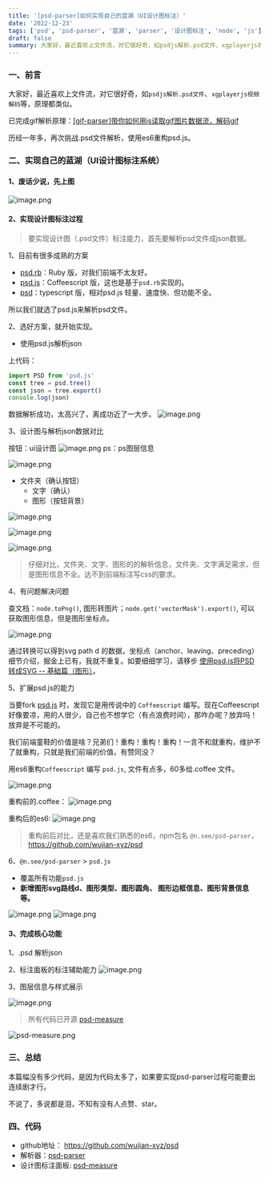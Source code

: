 ```yaml
---
title: '[psd-parser]如何实现自己的蓝湖（UI设计图标注）'
date: '2022-12-23'
tags: ['psd', 'psd-parser', '蓝湖', 'parser', '设计图标注', 'node', 'js']
draft: false
summary: 大家好，最近喜欢上文件流，对它很好奇，如psdjs解析.psd文件、xgplayerjs视频解码等，原理都类似。已完成gif解析原理：[gif-parser]带你如何用js读取gif图片数据流，解码gif历经一年多，再次挑战.psd文件解析，使用es6重构psd.js。
---
```


### 一、前言

大家好，最近喜欢上文件流，对它很好奇，如`psdjs解析.psd文件`、`xgplayerjs视频解码`等，原理都类似。

已完成gif解析原理：[[gif-parser]带你如何用js读取gif图片数据流，解码gif](/blog/gif-parser)

历经一年多，再次挑战.psd文件解析，使用es6重构psd.js。

### 二、实现自己的蓝湖（UI设计图标注系统）

#### 1、废话少说，先上图

![image.png](/static/images/psd-parser/psd-parser-01.webp)

#### 2、实现设计图标注过程

> 要实现设计图（.psd文件）标注能力，首先要解析psd文件成json数据。

1、目前有很多成熟的方案

- [psd.rb](https://github.com/layervault/psd.rb)：Ruby 版，对我们前端不太友好。
- [psd.js](https://github.com/meltingice/psd.js)：Coffeescript 版，这也是基于`psd.rb`实现的。
- [psd](https://github.com/webtoon/psd)：typescript 版，相对psd.js 轻量、速度快、但功能不全。

所以我们就选了psd.js来解析psd文件。

2、选好方案，就开始实现。

- 使用psd.js解析json

上代码：

```js
import PSD from 'psd.js'
const tree = psd.tree()
const json = tree.export()
console.log(json)
```

数据解析成功，太高兴了，离成功近了一大步。
![image.png](/static/images/psd-parser/psd-parser-02.webp)

3、设计图与解析json数据对比

按钮：ui设计图
![image.png](/static/images/psd-parser/psd-parser-03.webp)
ps：ps图层信息

![image.png](/static/images/psd-parser/psd-parser-04.webp)

- 文件夹（确认按钮）
  - 文字（确认）
  - 图形（按钮背景）

![image.png](/static/images/psd-parser/psd-parser-05.webp)

![image.png](/static/images/psd-parser/psd-parser-06.webp)

![image.png](/static/images/psd-parser/psd-parser-07.webp)

> 仔细对比，文件夹、文字、图形的的解析信息，文件夹、文字满足需求，但是图形信息不全。达不到前端标注写css的要求。

4、有问题解决问题

查文档：`node.toPng()`, 图形转图片；`node.get('vectorMask').export()`, 可以获取图形信息，但是图形坐标点。

![image.png](/static/images/psd-parser/psd-parser-08.webp)

通过转换可以得到svg path d 的数据，坐标点（anchor、leaving、preceding）细节介绍，掘金上已有，我就不重复。如要细细学习，请移步 [使用psd.js将PSD转成SVG -- 基础篇（图形）](https://juejin.cn/post/6844903983522250765)。

5、扩展psd.js的能力

当要fork [psd.js](https://github.com/meltingice/psd.js) 时，发现它是用传说中的 `Coffeescript` 编写。现在Coffeescript好像要凉，用的人很少，自己也不想学它（有点浪费时间），那咋办呢？放弃吗！放弃是不可能的。

我们前端童鞋的价值是啥？兄弟们！重构！重构！重构！一言不和就重构，维护不了就重构，只就是我们前端的价值，有赞同没？

用es6重构`Coffeescript` 编写 `psd.js`, 文件有点多，60多给.coffee 文件。

![image.png](/static/images/psd-parser/psd-parser-09.webp)

重构前的.coffee：
![image.png](/static/images/psd-parser/psd-parser-10.webp)

重构后的es6:
![image.png](/static/images/psd-parser/psd-parser-11.webp)

> 重构前后对比，还是喜欢我们熟悉的es6，npm包名 `@n.see/psd-parser`，https://github.com/wujian-xyz/psd

6、`@n.see/psd-parser` > `psd.js`

- 覆盖所有功能`psd.js`
- **新增图形svg路线d、图形类型、图形圆角、 图形边框信息、图形背景信息等。**

![image.png](/static/images/psd-parser/psd-parser-12.webp)
![image.png](/static/images/psd-parser/psd-parser-13.webp)

#### 3、完成核心功能

1、.psd 解析json

2、标注面板的标注辅助能力
![image.png](/static/images/psd-parser/psd-parser-14.webp)

3、图层信息与样式展示

![image.png](/static/images/psd-parser/psd-parser-05.webp)

> 所有代码已开源 [psd-measure](https://github.com/wujian-xyz/psd/tree/main/packages/psd-measure)

![psd-measure.png](/static/images/psd-parser/psd-parser-16.webp)

### 三、总结

本篇幅没有多少代码，是因为代码太多了，如果要实现psd-parser过程可能要出连续剧才行。

不说了，多说都是泪，不知有没有人点赞、star。

### 四、代码

- github地址： https://github.com/wujian-xyz/psd
- 解析器：[psd-parser](https://github.com/wujian-xyz/psd/tree/main/packages/psd-parser)
- 设计图标注面板: [psd-measure](https://github.com/wujian-xyz/psd/tree/main/packages/psd-measure)
